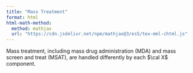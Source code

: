 ```yaml
---
title: "Mass Treatment"
format: html
html-math-method:
  method: mathjax
  url: "https://cdn.jsdelivr.net/npm/mathjax@3/es5/tex-mml-chtml.js"
---
```


Mass treatment, including mass drug administration (MDA) and mass screen and treat (MSAT), are handled differently by each $\cal X$ component. 